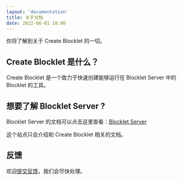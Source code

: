 ```yaml
---
layout: 'documentation'
title: 关于文档
date: 2022-06-01 18:00
---
```


你将了解到关于 Create Blocklet 的一切。

## Create Blocklet 是什么？

Create Blocklet 是一个致力于快速创建能够运行在 Blocklet Server 中的 Blocklet 的工具。

## 想要了解 Blocklet Server ?

Blocklet Server 的文档可以点击这里查看：[Blocklet Server](https://docs.arcblock.io/abtnode/zh/)

这个站点只会介绍和 Create Blocklet 相关的文档。

## 反馈

欢迎[提交反馈](https://github.com/blocklet/create-blocklet/issues)，我们会尽快处理。
